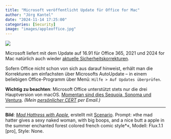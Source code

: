 ```yaml
---
title: "Microsoft veröffentlicht Update für Office for Mac"
author: "Jörg Kantel"
date: "2024-11-14 17:25:00"
categories: [Security]
image: "images/appleoffice.jpg"
---
```


[![](images/appleoffice-b.jpg)](https://www.flickr.com/photos/schockwellenreiter/54060018861/)

Microsoft liefert mit dem Update auf 16.91 für Office 365, 2021 und 2024 for Mac natürlich auch wieder [aktuelle Sicherheitskorrekturen](https://docs.microsoft.com/en-us/officeupdates/release-notes-office-for-mac).

Sofern Office nicht schon von sich aus darauf hinweist, erhält man die Korrekturen am einfachsten über Microsofts AutoUpdate -- in einem beliebigen Office-Programm über Menü: `Hilfe > Auf Updates überprüfen`.

**Wichtig zu beachten**: Microsoft Office unterstützt stets nur die drei Hauptversion von macOS. [Momentan sind dies  Sequoia, Sonoma und Ventura](https://support.microsoft.com/de-de/office/aktualisieren-sie-macos-um-weiterhin-microsoft-365-und-office-für-mac-updates-zu-erhalten-16b8414f-08ec-4b24-8c91-10a918f649f8). *(Mein [persönlicher CERT](https://wwwuser.gwdguser.de/~mreiman1/) per Email.)*

---

**Bild**: *[Mad Hattress with Apple](https://www.flickr.com/photos/schockwellenreiter/54060018861/)*, erstellt mit [Scenario](http://cognitiones.kantel-chaos-team.de/technikgeschichte/rechnerundnetze/scenario.html). Prompt: »the mad hatter gives a sexy naked woman, with big boops, and a nice butt a apple in the summer enchanted forest colored french comic style*«, Modell: Flux.1.1 [pro], Style: None.
